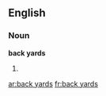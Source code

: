 ==English==

===Noun===
'''back yards'''

# {{plural of|[[back yard]]}}

[[ar:back yards]]
[[fr:back yards]]